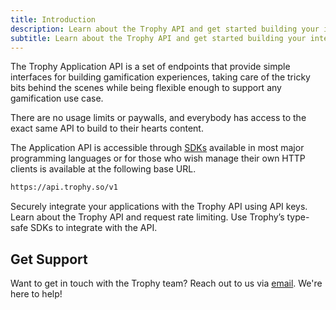 ```yaml
---
title: Introduction
description: Learn about the Trophy API and get started building your integration.
subtitle: Learn about the Trophy API and get started building your integration.
---
```


The Trophy Application API is a set of endpoints that provide simple interfaces for building gamification experiences, taking care of the tricky bits behind the scenes while being flexible enough to support any gamification use case.

There are no usage limits or paywalls, and everybody has access to the exact same API to build to their hearts content.

The Application API is accessible through [SDKs](/api-reference/client-libraries) available in most major programming languages or for those who wish manage their own HTTP clients is available at the following base URL.

```bash Base URL
https://api.trophy.so/v1
```

<CardGroup>
  <Card title="Authentication" icon="key" href="/api-reference/authentication">
    Securely integrate your applications with the Trophy API using API keys.
  </Card>
  <Card
    title="Rate Limiting"
    icon="circle-gauge"
    href="/api-reference/rate-limiting"
  >
    Learn about the Trophy API and request rate limiting.
  </Card>
  <Card title="SDKs" icon="code-xml" href="/api-reference/client-libraries">
    Use Trophy’s type-safe SDKs to integrate with the API.
  </Card>
</CardGroup>

## Get Support

Want to get in touch with the Trophy team? Reach out to us via [email](mailto:support@trophy.so). We're here to help!
